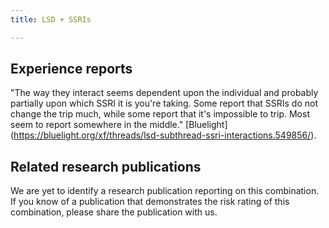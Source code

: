 ---
title: LSD + SSRIs

---

## Experience reports

"The way they interact seems dependent upon the individual and probably partially upon which SSRI it is you're taking. Some report that SSRIs do not change the trip much, while some report that it's impossible to trip. Most seem to report somewhere in the middle." [Bluelight] (https://bluelight.org/xf/threads/lsd-subthread-ssri-interactions.549856/).


## Related research publications

We are yet to identify a research publication reporting on this combination. If you know of a publication that demonstrates the risk rating of this combination, please share the publication with us.



